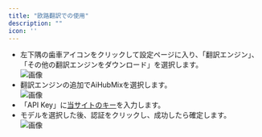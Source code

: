 ```yaml
---
title: "欧路翻訳での使用"
description: ""
icon: ''
---
```


- 左下隅の歯車アイコンをクリックして設定ページに入り、「翻訳エンジン」、「その他の翻訳エンジンをダウンロード」を選択します。  
![画像](../../public/cn/oulu1.png)  
- 翻訳エンジンの追加でAiHubMixを選択します。  
![画像](../../public/cn/oulu2.png)  
- 「API Key」に[当サイトのキー](https://aihubmix.com/token)を入力します。  
- モデルを選択した後、認証をクリックし、成功したら確定します。  
![画像](../../public/cn/oulu3.png)